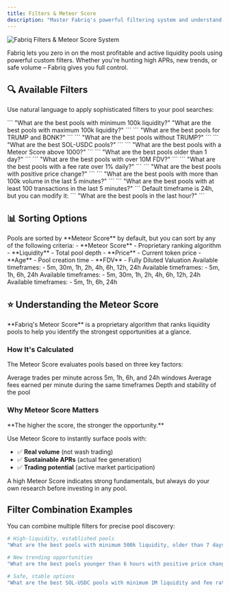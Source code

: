 ```yaml
---
title: Filters & Meteor Score
description: "Master Fabriq's powerful filtering system and understand the Meteor Score algorithm"
---
```


![Fabriq Filters & Meteor Score System](https://raw.githubusercontent.com/SolMeteorAI/docs/main/images/Fabriq%20Filters%20Docs.png)

Fabriq lets you zero in on the most profitable and active liquidity pools using powerful custom filters. Whether you're hunting high APRs, new trends, or safe volume – Fabriq gives you full control.

## 🔍 Available Filters

Use natural language to apply sophisticated filters to your pool searches:

<CardGroup cols={2}>
  <Card title="💰 Liquidity (min/max)" icon="droplet">
    ```
    "What are the best pools with minimum 100k liquidity?"
    "What are the best pools with maximum 100k liquidity?"
    ```
  </Card>
  
  <Card title="🎯 Include Specific Tokens" icon="plus">
    ```
    "What are the best pools for TRUMP and BONK?"
    ```
  </Card>
  
  <Card title="🚫 Exclude Specific Tokens" icon="minus">
    ```
    "What are the best pools without TRUMP?"
    ```
  </Card>
  
  <Card title="🏷️ Pool Name" icon="tag">
    ```
    "What are the best SOL-USDC pools?"
    ```
  </Card>
  
  <Card title="⭐ Meteor Score (min/max)" icon="star">
    ```
    "What are the best pools with a Meteor Score above 1000?"
    ```
  </Card>
  
  <Card title="⏰ Age (min/max)" icon="clock">
    ```
    "What are the best pools older than 1 day?"
    ```
  </Card>
  
  <Card title="💎 FDV (min/max)" icon="gem">
    ```
    "What are the best pools with over 10M FDV?"
    ```
  </Card>
  
  <Card title="💸 Fee Rate (min/max)" icon="percent">
    ```
    "What are the best pools with a fee rate over 1% daily?"
    ```
  </Card>
  
  <Card title="📈 Price Change (min/max)" icon="trending-up">
    ```
    "What are the best pools with positive price change?"
    ```
  </Card>
  
  <Card title="📊 Volume (min/max)" icon="chart-bar">
    ```
    "What are the best pools with more than 100k volume in the last 5 minutes?"
    ```
  </Card>
  
  <Card title="🔄 Transactions (min/max)" icon="arrows-rotate">
    ```
    "What are the best pools with at least 100 transactions in the last 5 minutes?"
    ```
  </Card>
  
  <Card title="⏳ Timeframe" icon="calendar">
    Default timeframe is 24h, but you can modify it:
    ```
    "What are the best pools in the last hour?"
    ```
  </Card>
</CardGroup>

## 📊 Sorting Options

<Note>
Pools are sorted by **Meteor Score** by default, but you can sort by any of the following criteria:
</Note>

<Tabs>
  <Tab title="Primary Metrics">
    - **Meteor Score** - Proprietary ranking algorithm
    - **Liquidity** - Total pool depth
    - **Price** - Current token price
    - **Age** - Pool creation time
    - **FDV** - Fully Diluted Valuation
  </Tab>
  
  <Tab title="Fee Rates">
    Available timeframes:
    - 5m, 30m, 1h, 2h, 4h, 6h, 12h, 24h
  </Tab>
  
  <Tab title="Price Change">
    Available timeframes:
    - 5m, 1h, 6h, 24h
  </Tab>
  
  <Tab title="Volume">
    Available timeframes:
    - 5m, 30m, 1h, 2h, 4h, 6h, 12h, 24h
  </Tab>
  
  <Tab title="Makers">
    Available timeframes:
    - 5m, 1h, 6h, 24h
  </Tab>
</Tabs>

## ⭐ Understanding the Meteor Score

<Info>
**Fabriq's Meteor Score** is a proprietary algorithm that ranks liquidity pools to help you identify the strongest opportunities at a glance.
</Info>

### How It's Calculated

The Meteor Score evaluates pools based on three key factors:

<CardGroup cols={3}>
  <Card title="📈 Trade Activity" icon="chart-line">
    Average trades per minute across 5m, 1h, 6h, and 24h windows
  </Card>
  
  <Card title="💸 Fee Generation" icon="coins">
    Average fees earned per minute during the same timeframes
  </Card>
  
  <Card title="🌊 Total Liquidity" icon="waves">
    Depth and stability of the pool
  </Card>
</CardGroup>

### Why Meteor Score Matters

<Tip>
**The higher the score, the stronger the opportunity.**

Use Meteor Score to instantly surface pools with:
- ✅ **Real volume** (not wash trading)
- ✅ **Sustainable APRs** (actual fee generation)  
- ✅ **Trading potential** (active market participation)
</Tip>

<Warning>
A high Meteor Score indicates strong fundamentals, but always do your own research before investing in any pool.
</Warning>

## Filter Combination Examples

You can combine multiple filters for precise pool discovery:

```bash
# High-liquidity, established pools
"What are the best pools with minimum 500k liquidity, older than 7 days, and Meteor Score above 800?"

# New trending opportunities
"What are the best pools younger than 6 hours with positive price change and volume over 50k?"

# Safe, stable options
"What are the best SOL-USDC pools with minimum 1M liquidity and fee rate above 0.5% daily?"
```
